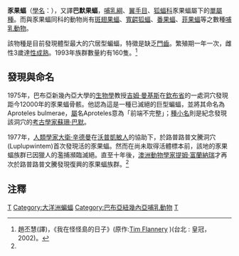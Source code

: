 {{Speciesbox 
| taxon = Aproteles bulmerae
| authority = Menzies, 1977 
| status = CR
| status_ref = <ref name=iucn>{{IUCN2010|assessor=Hutson, T.|assessor2=Helgen, K.|assessor3=Flannery, T.|assessor4=Wright, D.|year=2008|id=1933|title=Aproteles bulmerae|version=3.1|criteria-version=3.1|downloaded=14 May 2010}}</ref>
| status_system = IUCN3.1
| range_map = Bulmer's Fruit Bat area.png|Bulmer's Fruit Bat area
| range_map_caption = 豕果蝠分布區域
}}

'''豕果蝠'''（[[學名|學名]]：''{{lang|la|Aproteles bulmerae}}''），又譯'''巴默果蝠'''，[[哺乳綱|哺乳綱]]、[[翼手目|翼手目]]、[[狐蝠科|狐蝠科]]豕果蝠屬下的[[單屬種|單屬種]]。而與豕果蝠同科的動物尚有[[斑翅果蝠|斑翅果蝠]]、[[寬齶狐蝠|寬齶狐蝠]]、[[番果蝠|番果蝠]]、[[菲果蝠|菲果蝠]]等之數種[[哺乳動物|哺乳動物]]。

該物種是目前發現體型最大的穴居型蝙蝠，特徵是缺乏[[門齒|門齒]]。繁殖期一年一次，雌性3歲達[[性成熟|性成熟]]。1993年族群數量約有160隻。<ref name="怪怪島">趙丕慧(譯)，《我在怪怪島的日子》(原作:[https://en.wikipedia.org/wiki/Tim_Flannery Tim Flannery] {{Wayback|url=https://en.wikipedia.org/wiki/Tim_Flannery |date=20190601235807 }})(台北 : 皇冠，2002)。</ref>

==發現與命名==
1975年，巴布亞新幾內亞大學的[[生物學|生物學]]教授[[吉姆‧曼基斯|吉姆‧曼基斯]]在[[欽布省|欽布省]]的一處洞穴發現距今12000年的豕果蝠骨骸。他認為這是一種已滅絕的巨型蝙蝠，並將其命名為Aproteles bulmerae，[[屬|屬]]名Aproteles意為「前端不完整」；[[種小名|種小名]]則是紀念發現該洞穴的[[考古學家|考古學家]][[蘇珊‧巴默|蘇珊‧巴默]]。

1977年，[[人類學家|人類學家]][[大衛‧辛德曼|大衛‧辛德曼]]在[[沃普凱敏人|沃普凱敏人]]的協助下，於路普路普文騰洞穴(Luplupwintem)首次發現活的豕果蝠。然而在尚未取得活體標本前，該地的豕果蝠族群已因獵人的濫捕瀕臨滅絕。直至十年後，[[澳洲|澳洲]][[動物學家|動物學家]][https://en.wikipedia.org/wiki/Tim_Flannery 提姆‧富蘭納瑞]{{Wayback|url=https://en.wikipedia.org/wiki/Tim_Flannery |date=20190601235807 }}才再次於路普路普文騰發現復興的豕果蝠族群。<ref name="怪怪島"/>

==注釋==
{{Reflist}}
{{Taxonbar}}

[[Category:狐蝠科|T]]
[[Category:大洋洲蝙蝠|Category:大洋洲蝙蝠]]
[[Category:巴布亞紐幾內亞哺乳動物|Category:巴布亞紐幾內亞哺乳動物]]
[[Category:1977年描述的动物|T]]